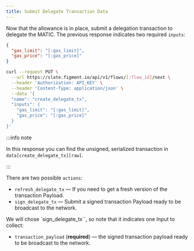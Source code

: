 ```yaml
---
title: Submit Delegate Transaction Data
---
```


Now that the allowance is in place, submit a delegation transaction to delegate the MATIC.
The previous response indicates two required `inputs`:

```json
{
  "gas_limit": "[:gas_limit]",
  "gas_price": "[:gas_price]"
}
```

```bash title="Example cURL request"
curl --request PUT \
  --url https://slate.figment.io/api/v1/flows/[:flow_id]/next \
  --header 'Authorization: API_KEY' \
  --header 'Content-Type: application/json' \
  --data '{
  "name": "create_delegate_tx",
  "inputs": {
    "gas_limit": "[:gas_limit]",
    "gas_price": "[:gas_price]"
  }
}'
```

:::info note

In this response you can find the unsigned, serialized transaction in `data[create_delegate_tx][raw]`.

:::

There are two possible `actions`:

- `refresh_delegate_tx` — If you need to get a fresh version of the transaction Payload.
- `sign_delegate_tx` — Submit a signed transaction Payload ready to be broadcast to the network.

We will chose `sign_delegate_tx``, so note that it indicates one Input to collect:

- `transaction_payload` (**required**) — the signed transaction payload ready to be broadcast to the network.
